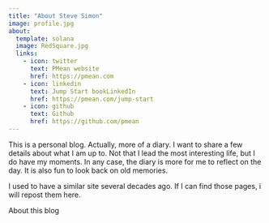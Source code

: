 ```yaml
---
title: "About Steve Simon"
image: profile.jpg
about:
  template: solana
  image: RedSquare.jpg
  links:
    - icon: twitter
      text: PMean website
      href: https://pmean.com
    - icon: linkedin
      text: Jump Start bookLinkedIn
      href: https://pmean.com/jump-start
    - icon: github
      text: Github
      href: https://github.com/pmean
---
```


This is a personal blog. Actually, more of a diary. I want to share a few details about what I am up to. Not that I lead the most interesting life, but I do have my moments. In any case, the diary is more for me to reflect on the day. It is also fun to look back on old memories.

I used to have a similar site several decades ago. If I can find those pages, i will repost them here.

About this blog
